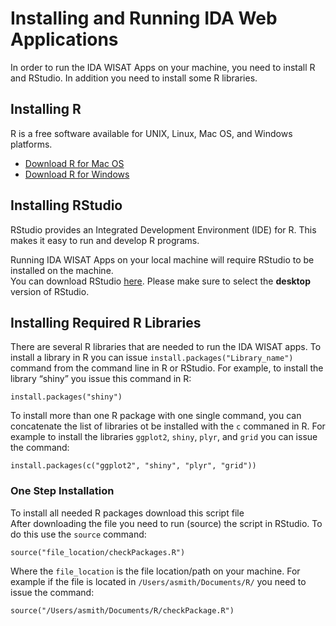 Installing and Running IDA Web Applications
========================================================

In order to run the IDA WISAT Apps on your machine, you need to install R and RStudio. In addition you need to install some R libraries. 

Installing R
------------
R is a free software available for UNIX, Linux, Mac OS, and Windows platforms.  

- [Download R for Mac OS](http://cran.r-project.org/bin/macosx/)
- [Download R for Windows](http://cran.r-project.org/bin/windows/base/)


Installing RStudio
------------------
RStudio provides an Integrated Development Environment (IDE) for R. This makes it easy to run and develop R programs.  

Running IDA WISAT Apps on your local machine will require RStudio to be installed on the machine.  
You can download RStudio [here](https://www.rstudio.com/ide/download/). Please make sure to select the **desktop** version of RStudio. 


Installing Required R Libraries
-------------------------------

There are several R libraries that are needed to run the IDA WISAT apps. To install a library in R you can issue `install.packages("Library_name")` command from the command line in R or RStudio. For example, to install the library "shiny" you issue this command in R:  

```
install.packages("shiny")
```
To install more than one R package with one single command, you can concatenate the list of libraries ot be installed with the `c` commaned in R. 
For example to install the libraries `ggplot2`, `shiny`, `plyr`, and `grid` you can issue the command:

```
install.packages(c("ggplot2", "shiny", "plyr", "grid"))
```

### One Step Installation

To install all needed R packages download this script file  
After downloading the file you need to run (source) the script in RStudio. To do this use the `source` command:

```
source("file_location/checkPackages.R")
```

Where the `file_location` is the file location/path on your machine. For example if the file is located in `/Users/asmith/Documents/R/` you need to issue the command:

```
source("/Users/asmith/Documents/R/checkPackage.R")
```
